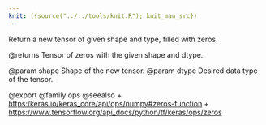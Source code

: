 ```yaml
---
knit: ({source("../../tools/knit.R"); knit_man_src})
---
```

Return a new tensor of given shape and type, filled with zeros.

@returns
    Tensor of zeros with the given shape and dtype.

@param shape Shape of the new tensor.
@param dtype Desired data type of the tensor.

@export
@family ops
@seealso
+ <https:/keras.io/keras_core/api/ops/numpy#zeros-function>
+ <https://www.tensorflow.org/api_docs/python/tf/keras/ops/zeros>

